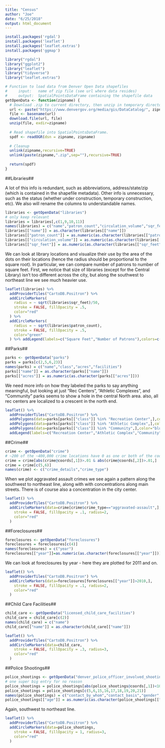 ```yaml
---
title: "Census"
author: "Joe"
date: "6/25/2018"
output: html_document
---
```


```r
install.packages('rgdal')
install.packages('leaflet')
install.packages('leaflet.extras')
install.packages('ggmap')
```



```r
library("rgdal")
library("ggplot2")
library("leaflet")
library("tidyverse")
library("leaflet.extras")
```


```r
# Function to load data from Denver Open Data shapefiles
#     input:   name of zip file (see url where data resides)
#     output:  SpatialPointsDataFrame containing the shapefile data
getOpenData <- function(zipname) {
  # Download .zip to current directory, then unzip in temporary directory.
  url <- paste("https://www.denvergov.org/media/gis/DataCatalog/", zipname, "/shape/", zipname, ".zip", sep="")
  file <- basename(url)
  download.file(url, file)
  unzip(file, exdir=zipname)
  
  # Read shapefile into SpatialPointsDataFrame.
  spdf <- readOGR(dsn = zipname, zipname)
  
  # Cleanup
  unlink(zipname,recursive=TRUE)
  unlink(paste(zipname,".zip",sep=""),recursive=TRUE)
  
  return(spdf)
}
```

##Libraries##

A lot of this info is redundant, such as abbreviations, address/state/zip (which is contained in the shapefile metadata). Other info is unnecessary, such as the status (whether under construction, temporary construction, etc). We also will rename the columns to understandable names. 

```r
libraries <- getOpenData("libraries")
# only keep relevant 
libraries = libraries[,c(1,9,10,11)]
names(libraries) = c("name","patron_count","circulation_volume","sqr_feet")
libraries[["name"]] = as.character(libraries[["name"]])
libraries[["patron_count"]] = as.numeric(as.character(libraries[["patron_count"]]))
libraries[["circulation_volume"]] = as.numeric(as.character(libraries[["circulation_volume"]]))
libraries[["sqr_feet"]] = as.numeric(as.character(libraries[["sqr_feet"]]))
```

We can look at library locations and visualize their use by the area of the dots on their locations (hence the radius should be proportional to the square root). In particular, we can compare number of patrons to number of square feet. First, we notice that size of libraries (except for the Central Library) isn't too different across the city, but along the southwest to northeast line we see much heavier use.  

```r
leaflet(libraries) %>% 
  addProviderTiles("CartoDB.Positron") %>%
  addCircleMarkers(
    radius = ~ sqrt(libraries$sqr_feet)/50,
    stroke = FALSE, fillOpacity = .5,
    color="red"
  ) %>%
  addCircleMarkers(
    radius = ~ sqrt(libraries$patron_count),
    stroke = FALSE, fillOpacity = .5,
    color="green"
  ) %>% addLegend(labels=c("Square Feet","Number of Patrons"),colors=c("red","green"))
```

##Parks## 

```r
parks <- getOpenData("parks")
parks = parks[c(2,5,6,23)]
names(parks) = c("name","class","acres","facilities")
parks[["name"]] = as.character(parks[["name"]])
parks[["acres"]] = as.numeric(as.character(parks[["acres"]]))
```
We need more info on how they labeled the parks to say anything meaningful, but looking at just "Rec Centers", "Athletic Complexes", and "Community" parks seems to show a hole in the central North area. also, all rec centers are localized to a crescent in the north end. 

```r
leaflet() %>% 
  addProviderTiles("CartoDB.Positron") %>%
  addPolygons(data=parks[parks[["class"]] %in% "Recreation Center",],color="red") %>%
  addPolygons(data=parks[parks[["class"]] %in% "Athletic Complex",],color="green") %>%
  addPolygons(data=parks[parks[["class"]] %in% "Community",],color="blue") %>%
  addLegend(labels=c("Recreation Center","Athletic Complex","Community"),colors=c("red","green","blue"))
```

##Crime##

```r
crime <- getOpenData("crime")
# ~200 of the ~400,000 crime locations have 0 as one or both of the coordinates
crime = crime[abs(crime@coords[,1])>.01 & abs(crime@coords[,2])>.01,]
crime = crime[c(5,6)]
names(crime) <- c("crime_details","crime_type")
```

When we plot aggravated assault crimes we see again a pattern along the southwest to northeast line, along with with concentrations along main streets. There is of course also a concentration in the city center. 

```r
leaflet() %>% 
  addProviderTiles("CartoDB.Positron") %>%
  addCircleMarkers(data=crime[crime$crime_type=="aggravated-assault",],
    stroke = FALSE, fillOpacity = .1, radius=2,
    color="red"
  )
```

##Foreclosures##

```r
foreclosures <- getOpenData("foreclosures")
foreclosures = foreclosures[c(4)]
names(foreclosures) = c("year")
foreclosures[["year"]]=as.numeric(as.character(foreclosures[["year"]]))
```

We can look at foreclosures by year - here they are plotted for 2011 and on. 

```r
leaflet() %>% 
  addProviderTiles("CartoDB.Positron") %>%
  addCircleMarkers(data=foreclosures[foreclosures[["year"]]>2010,],
    stroke = FALSE, fillOpacity = .1, radius=2,
    color="red"
  )
```

##Child Care Facilities##

```r
child_care <- getOpenData("licensed_child_care_facilities")
child_care = child_care[c(2)]
names(child_care) = c("name")
child_care[["name"]] = as.character(child_care[["name"]])
```

```r
leaflet() %>% 
  addProviderTiles("CartoDB.Positron") %>%
  addCircleMarkers(data=child_care,
    stroke = FALSE, fillOpacity = .3, radius=3,
    color="red"
  )
```

##Police Shootings##

```r
police_shootings <- getOpenData("denver_police_officer_involved_shootings")
# one super big entry for no reason
police_shootings = police_shootings[abs(police_shootings@coords[,1])<1000 & abs(police_shootings@coords[,2])<1000,]
police_shootings = police_shootings[c(5,6,15,16,17,18,19,20,21)]
names(police_shootings) = c("contact_by_whom","contact_basis","gender","age","race","ethnicity","armed_with","discharged","casualty")
police_shootings[["age"]] = as.numeric(as.character(police_shootings[["age"]]))
```

Again, southwest to northeast line. 

```r
leaflet() %>% 
  addProviderTiles("CartoDB.Positron") %>%
  addCircleMarkers(data=police_shootings,
    stroke = FALSE, fillOpacity = 1, radius=3,
    color="red"
  )
```

